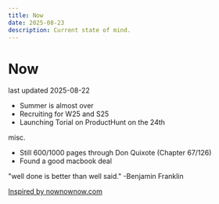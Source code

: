 ```yaml
---
title: Now
date: 2025-08-23
description: Current state of mind.
---
```


# Now

last updated 2025-08-22

-   Summer is almost over
-   Recruiting for W25 and S25
-   Launching Torial on ProductHunt on the 24th

misc.

-   Still 600/1000 pages through Don Quixote (Chapter 67/126)
-   Found a good macbook deal

"well done is better than well said."
-Benjamin Franklin

[Inspired by nownownow.com](https://nownownow.com/)
